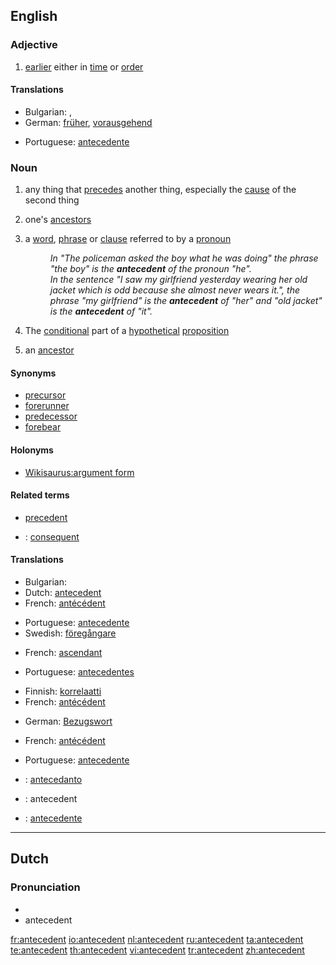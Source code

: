 ==English==
{{wikipedia}}

===Adjective===
{{en-adj|-}}

# [[earlier]] either in [[time]] or [[order]]

====Translations====
{{trans-top|earlier in time or order}}
* Bulgarian: {{t|bg|предшестващ|sc=Cyrl}},  {{t|bg|предишен|sc=Cyrl}}
* German: [[früher]], [[vorausgehend]]
{{trans-mid}}
* Portuguese: [[antecedente]]
{{trans-bottom}}

===Noun===
{{en-noun}}

# any thing that [[precede]]s another thing, especially the [[cause]] of the second thing
# {{in plural}} one's [[ancestor]]s
# {{grammar}} a [[word]], [[phrase]] or [[clause]] referred to by a [[pronoun]]
#: ''In "The policeman asked the boy what he was doing" the phrase "the boy" is the '''antecedent''' of the pronoun "he".''
#: ''In the sentence "I saw my girlfriend yesterday wearing her old jacket which is odd because she almost never wears it.", the phrase "my girlfriend" is the '''antecedent''' of "her" and "old jacket" is the '''antecedent''' of "it".''
# {{logic}} The [[conditional]] part of a [[hypothetical]] [[proposition]]
# an [[ancestor]]

====Synonyms====
* [[precursor]]
* [[forerunner]]
* [[predecessor]]
* [[forebear]]

====Holonyms====
* [[Wikisaurus:argument form]]

====Related terms====
* [[precedent]]
* {{i|logic}}: [[consequent]]

====Translations====
{{trans-top|any thing that precedes another thing}}
* Bulgarian: {{t|bg|предшественик|sc=Cyrl}}
* Dutch: [[antecedent]] {{n}}
* French: [[antécédent]] {{m}}
{{trans-mid}}
* Portuguese: [[antecedente]] {{m}}
* Swedish: [[föregångare]] {{c}}
{{trans-bottom}}

{{trans-top|one's ancestors}}
* French: [[ascendant]] {{m}}
{{trans-mid}}
* Portuguese: [[antecedentes]] {{m|p}}
{{trans-bottom}}

{{trans-top|word, phrase or clause referred to by a pronoun}}
* Finnish: [[korrelaatti]]
* French: [[antécédent]] {{m}}
{{trans-mid}}
* German: [[Bezugswort]] {{n}}
{{trans-bottom}}

{{trans-top|conditional part of a hypothetical proposition}}
* French: [[antécédent]] {{m}}
{{trans-mid}}
* Portuguese: [[antecedente]] {{m}}
{{trans-bottom}}

{{checktrans-top}}
* {{ttbc|Ido}} : [[antecedanto]]
* {{ttbc|Latin}}: antecedent
* {{ttbc|Spanish}}: [[antecedente]]
{{trans-bottom}}

----

==Dutch==

===Pronunciation===
* {{audio|Nl-antecedent.ogg|audio}}
* antecedent

[[fr:antecedent]]
[[io:antecedent]]
[[nl:antecedent]]
[[ru:antecedent]]
[[ta:antecedent]]
[[te:antecedent]]
[[th:antecedent]]
[[vi:antecedent]]
[[tr:antecedent]]
[[zh:antecedent]]